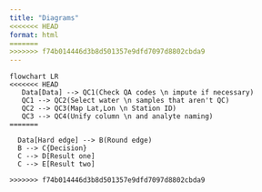 ```yaml
---
title: "Diagrams"
<<<<<<< HEAD
format: html
=======
>>>>>>> f74b014446d3b8d501357e9dfd7097d8802cbda9
---
```



```mermaid
flowchart LR
<<<<<<< HEAD
   Data[Data] --> QC1(Check QA codes \n impute if necessary)
   QC1 --> QC2(Select water \n samples that aren't QC)
   QC2 --> QC3(Map Lat,Lon \n Station ID)
   QC3 --> QC4(Unify column \n and analyte naming)
=======
  
  Data[Hard edge] --> B(Round edge)
  B --> C{Decision}
  C --> D[Result one]
  C --> E[Result two]

>>>>>>> f74b014446d3b8d501357e9dfd7097d8802cbda9
```